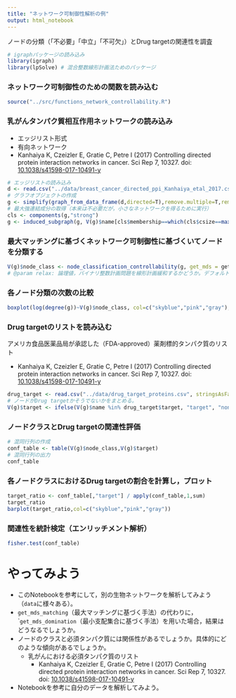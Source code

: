 ---
title: "ネットワーク可制御性解析の例"
output: html_notebook
---
ノードの分類（「不必要」「中立」「不可欠」）とDrug targetの関連性を調査

```{r}
# igraphパッケージの読み込み
library(igraph)
library(lpSolve) # 混合整数線形計画法ためのパッケージ
```

### ネットワーク可制御性のための関数を読み込む
```{r}
source("../src/functions_network_controllability.R")
```

### 乳がんタンパク質相互作用ネットワークの読み込み
  * エッジリスト形式
  * 有向ネットワーク
  * Kanhaiya K, Czeizler E, Gratie C, Petre I (2017) Controlling directed protein interaction networks in cancer. Sci Rep 7, 10327. doi: [10.1038/s41598-017-10491-y](https://doi.org/10.1038/s41598-017-10491-y)
```{r}
# エッジリストの読み込み
d <- read.csv("../data/breast_cancer_directed_ppi_Kanhaiya_etal_2017.csv")
# グラフオブジェクトの作成
g <- simplify(graph_from_data_frame(d,directed=T),remove.multiple=T,remove.loops=T)
# 最大強連結成分の取得（本来は不必要だが，小さなネットワークを得るために実行）
cls <- components(g,"strong")
g <- induced_subgraph(g, V(g)$name[cls$membership==which(cls$csize==max(cls$csize))[[1]]])
```

### 最大マッチングに基づくネットワーク可制御性に基づくいてノードを分類する
```{r}
V(g)$node_class <- node_classification_controllability(g, get_mds = get_mds_matching, relax = F)
# @param relax: 論理値，バイナリ整数計画問題を線形計画緩和するかどうか。デフォルトはF（しない）。
```

### 各ノード分類の次数の比較
```{r}
boxplot(log(degree(g))~V(g)$node_class, col=c("skyblue","pink","gray"), xlab="Node class", ylab="log(node degree)")
```
### Drug targetのリストを読み込む
アメリカ食品医薬品局が承認した（FDA-approved）薬剤標的タンパク質のリスト

  * Kanhaiya K, Czeizler E, Gratie C, Petre I (2017) Controlling directed protein interaction networks in cancer. Sci Rep 7, 10327. doi: [10.1038/s41598-017-10491-y](https://doi.org/10.1038/s41598-017-10491-y)
  
```{r}
drug_target <- read.csv("../data/drug_target_proteins.csv", stringsAsFactors=F)
# ノードがDrug targetかそうでないかをまとめる。
V(g)$target <- ifelse(V(g)$name %in% drug_target$target, "target", "nontarget")
```

### ノードクラスとDrug targetの関連性評価
```{r}
# 混同行列の作成
conf_table <- table(V(g)$node_class,V(g)$target)
# 混同行列の出力
conf_table
```

### 各ノードクラスにおけるDrug targetの割合を計算し，プロット
```{r}
target_ratio <- conf_table[,"target"] / apply(conf_table,1,sum)
target_ratio
barplot(target_ratio,col=c("skyblue","pink","gray"))
```

### 関連性を統計検定（エンリッチメント解析）

```{r}
fisher.test(conf_table)
```

# やってみよう
  + このNotebookを参考にして，別の生物ネットワークを解析してみよう（``data``に様々ある）。
  + ``get_mds_matching``（最大マッチングに基づく手法）の代わりに，```get_mds_domination``（最小支配集合に基づく手法）を用いた場合，結果はどうなるでしょうか。
  + ノードのクラスと必須タンパク質には関係性があるでしょうか。具体的にどのような傾向があるでしょうか。
    + 乳がんにおける必須タンパク質のリスト
      + Kanhaiya K, Czeizler E, Gratie C, Petre I (2017) Controlling directed protein interaction networks in cancer. Sci Rep 7, 10327. doi: [10.1038/s41598-017-10491-y](https://doi.org/10.1038/s41598-017-10491-y)
  + Notebookを参考に自分のデータを解析してみよう。